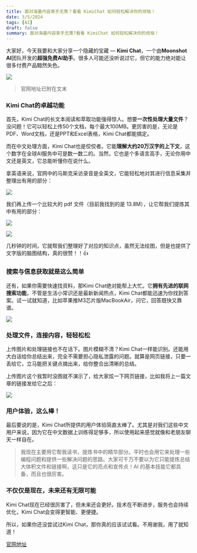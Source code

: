 ```yaml
---
title: 面对海量内容束手无策？看看 KimiChat 如何轻松解决你的烦恼！
date: 3/5/2024
tags: [AI]
draft: false
summary: 面对海量内容束手无策?看看 KimiChat 如何轻松解决你的烦恼！
---
```


大家好，今天我要和大家分享一个隐藏的宝藏 — **Kimi Chat**，一个由**Moonshot AI**团队开发的**超强免费AI助手**。很多人可能还没听说过它，但它的能力绝对能让很多付费产品黯然失色。

![](https://note.ihsxu.com/api/imgs/1709566871321.webp)

> 官网地址已附在文末

### **Kimi Chat的卓越功能**

首先，Kimi Chat的长文本阅读和萃取功能强得惊人。想要**一次性处理大量文件**？没问题！它可以轻松上传50个文档，每个最大100MB。更厉害的是，无论是PDF、Word文档，还是PPT和Excel表格，Kimi Chat都能搞定。

而在中文处理方面，Kimi Chat也是佼佼者。它能**理解大约20万汉字的上下文**，这个数字在全球AI服务中可是数一数二的。当然，它也是个多语言高手，无论你用中文还是英文，它总能听懂你在说什么。

拿英语来说，官网中的马斯克采访录音是全英文，它能轻松地对其进行信息采集并整理出有用的部分：

![](https://note.ihsxu.com/api/imgs/1709567023561.webp)

我们再上传一个比较大的 pdf 文件（目前我找到的是 13.8M），让它帮我们提炼其中有用的部分：

![](https://note.ihsxu.com/api/imgs/1709567443663.webp)

![](https://note.ihsxu.com/api/imgs/1709567468008.webp)

几秒钟的时间，它就帮我们整理好了对应的知识点，虽然无法绘图，但是也提供了文字版的脑图结构，真的很赞！！👍

### **搜索与信息获取就是这么简单**

还有，如果你需要快速找资料，那Kimi Chat绝对能帮上大忙。它**拥有先进的联网搜索功能**，不管是生活小常识还是最新新闻热点，Kimi Chat都能迅速为你找到答案。试一试就知道，比如苹果推M3芯片版MacBookAir，问它，回答既快又靠谱。

![](https://note.ihsxu.com/api/imgs/1709567791312.webp)

### **处理文件，连接内容，轻轻松松**

上传图片和处理链接也不在话下。图片模糊不清？Kimi Chat一样能识别。还能用大白话给你总结出来，完全不需要担心隐私泄露的问题。就算是网页链接，只要一丢给它，立马能把关键点摘出来，给你整合出清晰的总结。

上传图片这个我暂时没图就不演示了，给大家炫一下网页链接，比如我将上一篇文章的链接发给它之后：

![](https://note.ihsxu.com/api/imgs/1709568170581.webp)

### **用户体验，这么棒！**

最后要说的是，Kimi Chat所提供的用户体验简直太棒了。尤其是对我们这些中文用户来说，因为它在中文数据上训练得足够多，所以使用起来感觉就像和老朋友聊天一样自在。

> 我现在主要用它帮我读书，提炼书中的精华部分。平时也会用它来处理一些编程问题和提供一些解决问题的思路。大家可千万不要以为它只能提炼总结大体积文件和链接啊，这只是它的亮点和宣传点！AI 的基本技能它都具备，而且也很厉害。

### **不仅仅是现在，未来还有无限可能**

Kimi Chat现在已经很厉害了，但未来还会更好。技术在不断进步，服务也会持续优化，Kimi Chat会变得更智能、更便捷。

所以，如果你还没尝试过Kimi Chat，那你真的应该试试看。不用谢我，用了就知道！

[官网地址](https://kimi.moonshot.cn/)

